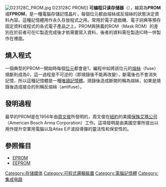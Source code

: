 {{noteTA
|T=zh-hans:可编程只读存储器; zh-hant:可程式化唯讀記憶體;
|G1=IT
}}
{{記憶體類型}}
[[File:D23128C_PROM.jpg|thumb]] D23128C PROM]]
'''可编程只读存储器'''（{{lang-en|Programmable read-only memory}}），縮寫為'''PROM'''或'''FPROM'''，是一種電腦存儲記憶晶片，每個位元都由熔絲或反熔絲的狀態決定資料內容。這種記憶體用作永久存放程式之用。常用於電子遊戲機、電子詞典等預存固定資料或程式的各式電子產品之上。PROM與狹義的ROM（Mask ROM）的差別在於前者可在IC製造完成後才依需要寫入資料，後者的資料需在製造IC時一併製作在裡面。

== 燒入程式 ==
一個典型的PROM一開始時每個[[位元|位元]]都會是1，編程中如將該位元的[[保險絲|熔絲]]（fuse）燒斷則成為0，這一過程是不可逆的（即燒錄後不能再改變），斷電後也不會消失記憶，所以這種記憶體是一種[[唯讀記憶體|唯讀記憶體]]。燒錄後造成斷開的稱為熔絲，如果是燒錄後造成接合的則稱反熔絲（antifuse）。

== 發明過程 ==
最早的PROM是在1956年由[[周文俊_(科學家)|周文俊]]所發明的，周文俊在[[紐約|紐約]]{{tsl|en|Garden City, New York|加頓城}}的美國[[保殊艾瑪公司|保殊艾瑪公司]]（American Bosch Arma Corporation）工作。這項發明是由美國空軍所提出以用作提升空軍用電腦以及Atlas E/F波段導彈的靈活性和保安性的。

== 參照條目 ==
* [[EPROM|EPROM]]
* [[EEPROM|EEPROM]]

{{Authority control}}
[[Category:存储媒体|Category:存储媒体]]
[[Category:可程式邏輯裝置|Category:可程式邏輯裝置]]
[[Category:電腦記憶體|Category:電腦記憶體]]
[[Category:集成电路|Category:集成电路]]